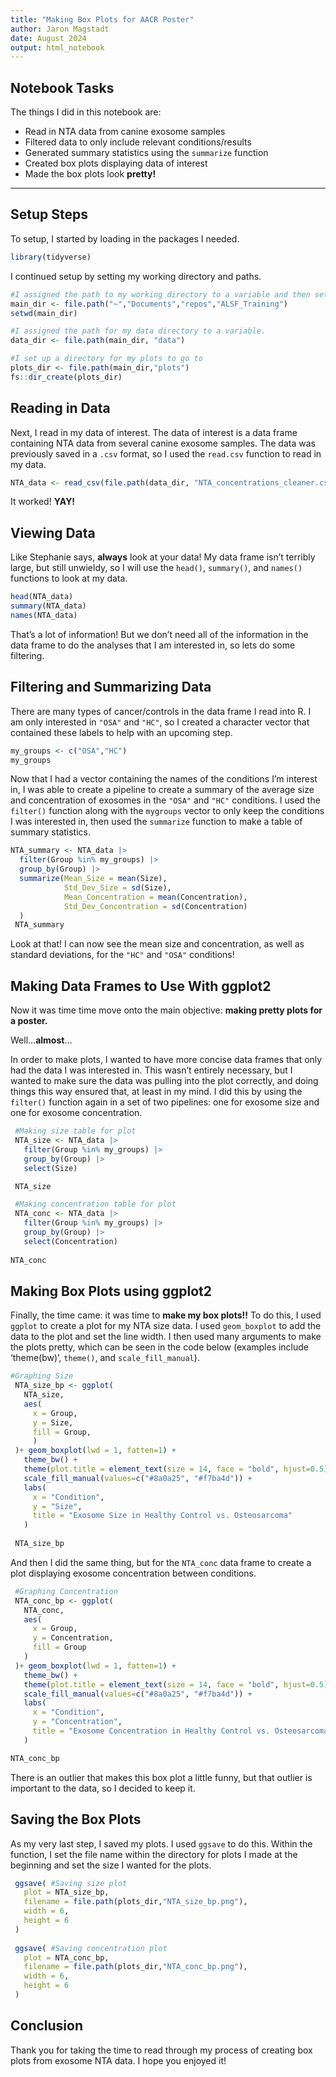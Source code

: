 ```yaml
---
title: "Making Box Plots for AACR Poster"
author: Jaron Magstadt
date: August 2024
output: html_notebook
---
```


## Notebook Tasks

The things I did in this notebook are:

- Read in NTA data from canine exosome samples
- Filtered data to only include relevant conditions/results
- Generated summary statistics using the `summarize` function
- Created box plots displaying data of interest
- Made the box plots look **pretty!**

---

## Setup Steps

To setup, I started by loading in the packages I needed.

```r
library(tidyverse)
```
I continued setup by setting my working directory and paths.

```r
#I assigned the path to my working directory to a variable and then set my wd.
main_dir <- file.path("~","Documents","repos","ALSF_Training")
setwd(main_dir)

#I assigned the path for my data directory to a variable.
data_dir <- file.path(main_dir, "data")

#I set up a directory for my plots to go to
plots_dir <- file.path(main_dir,"plots")
fs::dir_create(plots_dir)
```

## Reading in Data

Next, I read in my data of interest. The data of interest is a data frame containing NTA data from several canine exosome samples. The data was previously saved in a `.csv` format, so I used the `read.csv` function to read in my data.

```r
NTA_data <- read_csv(file.path(data_dir, "NTA_concentrations_cleaner.csv"))
```
It worked! **YAY!**

## Viewing Data

Like Stephanie says, **always** look at your data! My data frame isn't terribly large, but still unwieldy, so I will use the `head()`, `summary()`, and `names()` functions to look at my data.

```r
head(NTA_data)
summary(NTA_data)
names(NTA_data)
```
That's a lot of information! But we don't need all of the information in the data frame to do the analyses that I am interested in, so lets do some filtering.

## Filtering and Summarizing Data

There are many types of cancer/controls in the data frame I read into R. I am only interested in `"OSA"` and `"HC"`, so I created a character vector that contained these labels to help with an upcoming step.

```r
my_groups <- c("OSA","HC")
my_groups
```
Now that I had a vector containing the names of the conditions I'm interest in, I was able to create a pipeline to create a summary of the average size and concentration of exosomes in the `"OSA"` and `"HC"` conditions. I used the `filter()` function along with the `mygroups` vector to only keep the conditions I was interested in, then used the `summarize` function to make a table of summary statistics.

```r
NTA_summary <- NTA_data |> 
  filter(Group %in% my_groups) |> 
  group_by(Group) |> 
  summarize(Mean_Size = mean(Size),
            Std_Dev_Size = sd(Size),
            Mean_Concentration = mean(Concentration),
            Std_Dev_Concentration = sd(Concentration)
  )
 NTA_summary
```
Look at that! I can now see the mean size and concentration, as well as standard deviations, for the `"HC"` and `"OSA"` conditions!

## Making Data Frames to Use With ggplot2

Now it was time time move onto the main objective: **making pretty plots for a poster.**

Well...**almost**...

In order to make plots, I wanted to have more concise data frames that only had the data I was interested in. This wasn't entirely necessary, but I wanted to make sure the data was pulling into the plot correctly, and doing things this way ensured that, at least in my mind. I did this by using the `filter()` function again in a set of two pipelines: one for exosome size and one for exosome concentration.
```r
 #Making size table for plot
 NTA_size <- NTA_data |> 
   filter(Group %in% my_groups) |> 
   group_by(Group) |> 
   select(Size)

 NTA_size   
```

```r
 #Making concentration table for plot
 NTA_conc <- NTA_data |> 
   filter(Group %in% my_groups) |> 
   group_by(Group) |> 
   select(Concentration)
 
NTA_conc   
```
## Making Box Plots using ggplot2

Finally, the time came: it was time to **make my box plots!!** To do this, I used `ggplot` to create a plot for my NTA size data. I used `geom_boxplot` to add the data to the plot and set the line width. I then used many arguments to make the plots pretty, which can be seen in the code below (examples include 'theme(bw)', `theme()`, and `scale_fill_manual`).

```r
#Graphing Size
 NTA_size_bp <- ggplot(
   NTA_size,
   aes(
     x = Group,
     y = Size,
     fill = Group,
     )
 )+ geom_boxplot(lwd = 1, fatten=1) +
   theme_bw() +
   theme(plot.title = element_text(size = 14, face = "bold", hjust=0.5)) +
   scale_fill_manual(values=c("#8a0a25", "#f7ba4d")) +
   labs(
     x = "Condition",
     y = "Size",
     title = "Exosome Size in Healthy Control vs. Osteosarcoma"
   )
 
 NTA_size_bp
```
And then I did the same thing, but for the `NTA_conc` data frame to create a plot displaying exosome concentration between conditions.

```r
 #Graphing Concentration
 NTA_conc_bp <- ggplot(
   NTA_conc,
   aes(
     x = Group,
     y = Concentration,
     fill = Group
   )
 )+ geom_boxplot(lwd = 1, fatten=1) +
   theme_bw() +
   theme(plot.title = element_text(size = 14, face = "bold", hjust=0.5)) +
   scale_fill_manual(values=c("#8a0a25", "#f7ba4d")) +
   labs(
     x = "Condition",
     y = "Concentration",
     title = "Exosome Concentration in Healthy Control vs. Osteosarcoma"
   )

NTA_conc_bp
```
There is an outlier that makes this box plot a little funny, but that outlier is important to the data, so I decided to keep it.

## Saving the Box Plots

As my very last step, I saved my plots. I used `ggsave` to do this. Within the function, I set the file name within the directory for plots I made at the beginning and set the size I wanted for the plots. 

```r
 ggsave( #Saving size plot
   plot = NTA_size_bp,
   filename = file.path(plots_dir,"NTA_size_bp.png"),
   width = 6,
   height = 6
 )
 
 ggsave( #Saving concentration plot
   plot = NTA_conc_bp,
   filename = file.path(plots_dir,"NTA_conc_bp.png"),
   width = 6,
   height = 6
 )
```


## Conclusion

Thank you for taking the time to read through my process of creating box plots from exosome NTA data. I hope you enjoyed it!
